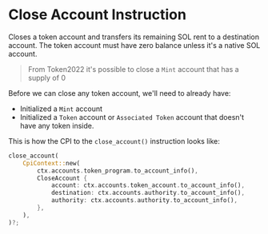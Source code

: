 
# Close Account Instruction

Closes a token account and transfers its remaining SOL rent to a destination account. The token account must have zero balance unless it's a native SOL account.

> From Token2022 it's possible to close a `Mint` account that has a supply of 0

Before we can close any token account, we'll need to already have:
- Initialized a `Mint` account
- Initialized a `Token` account or `Associated Token` account that doesn't have any token inside.

This is how the CPI to the `close_account()` instruction looks like: 

```rust
close_account(
    CpiContext::new(
        ctx.accounts.token_program.to_account_info(),
        CloseAccount {
            account: ctx.accounts.token_account.to_account_info(),
            destination: ctx.accounts.authority.to_account_info(),
            authority: ctx.accounts.authority.to_account_info(),
        },
    ),
)?;
```
